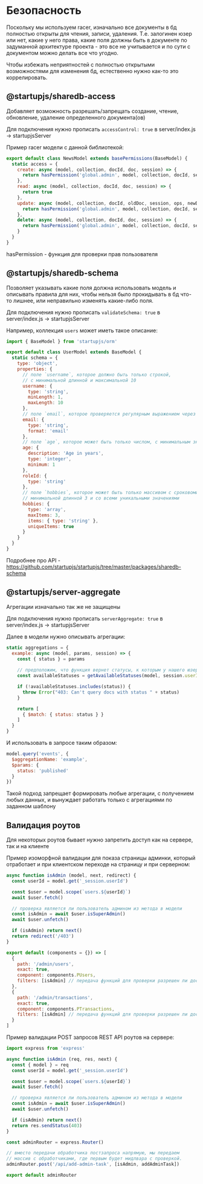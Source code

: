 # Безопасность

Поскольку мы используем racer, изначально все документы в бд полностью открыты для чтения, записи, удаления. Т.е. залогинен юзер или нет, какие у него права, какие поля должны быть в документе по задуманной архитектуре проекта - это все не учитывается и по сути с документом можно делать все что угодно.

Чтобы избежать неприятностей с полностью открытыми возможностями для изменения бд, естественно нужно как-то это коррелировать.

## @startupjs/sharedb-access

Добавляет возможность разрешать/запрещать создание, чтение, обновление, удаление определенного документа(ов)

Для подключения нужно прописать `accessControl: true` в server/index.js -> startupjsServer

Пример racer модели с данной библиотекой:

```js
export default class NewsModel extends basePermissions(BaseModel) {
  static access = {
    create: async (model, collection, docId, doc, session) => {
      return hasPermission('global.admin', model, collection, docId, session)
    },
    read: async (model, collection, docId, doc, session) => {
      return true
    },
    update: async (model, collection, docId, oldDoc, session, ops, newDoc) => {
      return hasPermission('global.admin', model, collection, docId, session)
    },
    delete: async (model, collection, docId, doc, session) => {
      return hasPermission('global.admin', model, collection, docId, session)
    }
  }
}
```

hasPermission - функция для проверки прав пользователя

## @startupjs/sharedb-schema

Позволяет указывать какие поля должна использовать модель и описывать правила для них, чтобы нельзя было прокидывать в бд что-то лишнее, или неправильно изменять какие-либо поля.

Для подключения нужно прописать `validateSchema: true` в server/index.js -> startupjsServer

Например, коллекция `users` может иметь такое описание:

```js
import { BaseModel } from 'startupjs/orm'

export default class UserModel extends BaseModel {
  static schema = {
    type: 'object',
    properties: {
      // поле `username`, которое должно быть только строкой,
      // с минимальной длинной и максимальной 10
      username: {
        type: 'string',
        minLength: 1,
        maxLength: 10
      },
      // поле `email`, которое проверяется регулярным выражением через парметр format
      email: {
        type: 'string',
        format: 'email'
      },
      // поле `age`, которое может быть только числом, с минимальным значением 1
      age: {
        description: 'Age in years',
        type: 'integer',
        minimum: 1
      },
      roleId: {
        type: 'string'
      },
      // поле `hobbies`, которое может быть только массивом с сроковоми значениями,
      // минимальной длинной 3 и со всеми уникальными значениями
      hobbies: {
        type: 'array',
        maxItems: 3,
        items: { type: 'string' },
        uniqueItems: true
      }
    }
  }
}
```

Подробнее про API - https://github.com/startupjs/startupjs/tree/master/packages/sharedb-schema

## @startupjs/server-aggregate

Агрегации изначально так же не защищены

Для подключения нужно прописать `serverAggregate: true` в server/index.js -> startupjsServer

Далее в модели нужно описывать агрегации:

```js
static aggregations = {
  example: async (model, params, session) => {
    const { status } = params
  
    // предположим, что функция вернет статусы, к которым у нашего юзера есть доступ
    const availableStatuses = getAvailableStatuses(model, session.userId)

    if (!availableStatuses.includes(status)) {
      throw Error("403: Can't query docs with status " + status)
    }

    return [
      { $match: { status: status } }
    ]
  }
}
```

И использовать в запросе таким образом:

```js
model.query('events', {
  $aggregationName: 'example',
  $params: {
    status: 'published'
  }
})
```

Такой подход запрещает формировать любые агрегации, с получением любых данных, и вынуждает работать только с агрегациями по заданном шаблону

## Валидация роутов

Для некоторых роутов бывает нужно запретить доступ как на сервере, так и на клиенте

Пример изоморфной валидации для показа страницы админки, который отработает и при клиентском переходе на страницу и при серверном:

```js
async function isAdmin (model, next, redirect) {
  const userId = model.get('_session.userId')

  const $user = model.scope(`users.${userId}`)
  await $user.fetch()

  // проверка является ли пользователь админом из метода в модели
  const isAdmin = await $user.isSuperAdmin()
  await $user.unfetch()

  if (isAdmin) return next()
  return redirect('/403')
}

export default (components = {}) => [
  {
    path: '/admin/users',
    exact: true,
    component: components.PUsers,
    filters: [isAdmin] // передача функций для проверки разрешен ли доступ
  },
  {
    path: '/admin/transactions',
    exact: true,
    component: components.PTransactions,
    filters: [isAdmin] // передача функций для проверки разрешен ли доступ
  }
]
```

Пример валидации POST запросов REST API роутов на сервере:

```js
import express from 'express'

async function isAdmin (req, res, next) {
  const { model } = req
  const userId = model.get('_session.userId')

  const $user = model.scope(`users.${userId}`)
  await $user.fetch()

  // проверка является ли пользователь админом из метода в модели
  const isAdmin = await $user.isSuperAdmin()
  await $user.unfetch()

  if (isAdmin) return next()
  return res.sendStatus(403)
}

const adminRouter = express.Router()

// вместо передачи обработчика постзапроса напрямую, мы передаем
// массив с обработчиками, где первым будет мидлвара с проверкой.
adminRouter.post('/api/add-admin-task', [isAdmin, addAdminTask])

export default adminRouter
```
